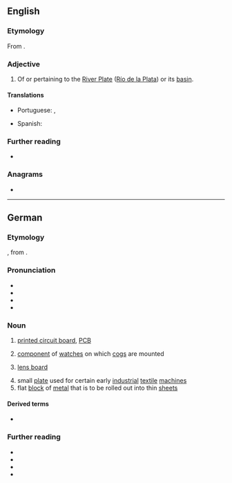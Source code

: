 {{also|platine|platiné}}
==English==

===Etymology===
From {{af|en|Plate|t1=the River Plate|-ine}}.

===Adjective===
{{en-adj|-}}

# Of or pertaining to the [[River Plate]] ([[Río de la Plata]]) or its [[basin]].
#: {{ux|en|The '''Platine''' War was fought between August of 1851 and February of 1852.}}
#: {{ux|en|Paranhos, father of the ''Barão do Rio Branco'', was a foremost statesman of the monarchy and celebrated for his '''Platine''' diplomacy.}}

====Translations====
{{trans-top|of or from River Plate}}
* Portuguese: {{t|pt|platense}}, {{t|pt|rio-platense}}
{{trans-mid}}
* Spanish: {{t+|es|rioplatense}}
{{trans-bottom}}

===Further reading===
* {{R:Merriam-Webster Online}}

===Anagrams===
* {{anagrams|en|a=aeilnpt|pantile|pentail|pilenta|pit lane|pitlane}}

----

==German==
{{wikipedia|lang=de}}

===Etymology===
{{bor+|de|fr|platine}}, from {{der|de|fr|plat|t=flat}}.

===Pronunciation===
* {{IPA|de|/plaˈtiːnə/}}
* {{audio|de|LL-Q188 (deu)-Sebastian Wallroth-Platine.wav|Audio}}
* {{audio|de|De-Platine.ogg|Audio}}
* {{hyph|de|Pla|ti|ne}}

===Noun===
{{de-noun|f}}

# {{lb|de|electronics}} [[printed circuit board]], [[PCB]]
#: {{syn|de|Leiterplatte|Flachbaugruppe}}
# {{lb|de|clockmaking}} [[component]] of [[watch]]es on which [[cog]]s are mounted
#: {{syn|de|Werkplatte}}
# {{lb|de|photography}} [[lens board]]
#: {{syn|de|Objektivplatine}}
# small [[plate]] used for certain early [[industrial]] [[textile]] [[machine]]s
# flat [[block]] of [[metal]] that is to be rolled out into thin [[sheet]]s

====Derived terms====
* {{l|de|Hauptplatine}}

===Further reading===
* {{R:DWDS}}
* {{R:Duden}}
* {{R:UniLeipzig}}
* {{R:Pons|def=1}}